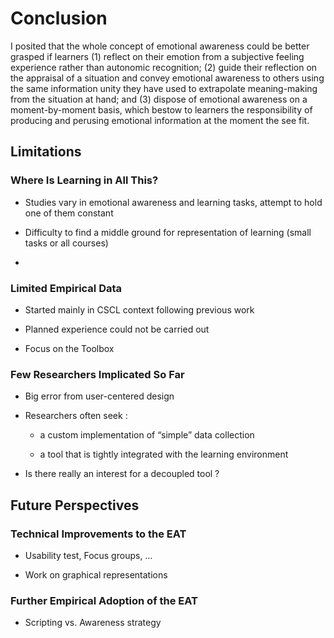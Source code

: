 # Conclusion {.unnumbered}

I posited that the whole concept of emotional awareness could be better grasped if learners (1) reflect on their emotion from a subjective feeling experience rather than autonomic recognition; (2) guide their reflection on the appraisal of a situation and convey emotional awareness to others using the same information unity they have used to extrapolate meaning-making from the situation at hand; and (3) dispose of emotional awareness on a moment-by-moment basis, which bestow to learners the responsibility of producing and perusing emotional information at the moment the see fit.

## Limitations

### Where Is Learning in All This?

-   Studies vary in emotional awareness and learning tasks, attempt to hold one of them constant

-   Difficulty to find a middle ground for representation of learning (small tasks or all courses)

-   

### Limited Empirical Data

-   Started mainly in CSCL context following previous work

-   Planned experience could not be carried out

-   Focus on the Toolbox

### Few Researchers Implicated So Far

-   Big error from user-centered design

-   Researchers often seek :

    -    a custom implementation of "simple" data collection

    -   a tool that is tightly integrated with the learning environment

-   Is there really an interest for a decoupled tool ?

## Future Perspectives

### Technical Improvements to the EAT

-   Usability test, Focus groups, ...

-   Work on graphical representations

### Further Empirical Adoption of the EAT

-   Scripting vs. Awareness strategy
